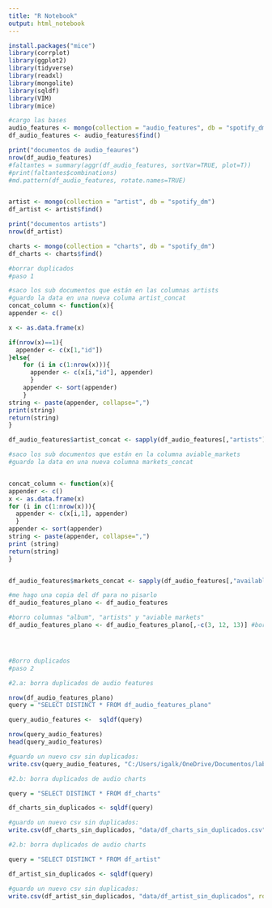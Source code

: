 ```yaml
---
title: "R Notebook"
output: html_notebook
---
```



```r
install.packages("mice")
library(corrplot)
library(ggplot2)
library(tidyverse)
library(readxl)
library(mongolite)
library(sqldf)
library(VIM)
library(mice)

```

```r
#cargo las bases
audio_features <- mongo(collection = "audio_features", db = "spotify_dm")
df_audio_features <- audio_features$find()

print("documentos de audio_feaures")
nrow(df_audio_features)
#faltantes = summary(aggr(df_audio_features, sortVar=TRUE, plot=T))
#print(faltantes$combinations)
#md.pattern(df_audio_features, rotate.names=TRUE)


artist <- mongo(collection = "artist", db = "spotify_dm")
df_artist <- artist$find()

print("documentos artists")
nrow(df_artist)

charts <- mongo(collection = "charts", db = "spotify_dm")
df_charts <- charts$find()
```


```r
#borrar duplicados
#paso 1

#saco los sub documentos que están en las columnas artists
#guardo la data en una nueva columa artist_concat
concat_column <- function(x){
appender <- c()

x <- as.data.frame(x)

if(nrow(x)==1){
  appender <- c(x[1,"id"])
}else{
    for (i in c(1:nrow(x))){
      appender <- c(x[i,"id"], appender)
      }
    appender <- sort(appender)
    }
string <- paste(appender, collapse=",")
print(string)
return(string)
}  

df_audio_features$artist_concat <- sapply(df_audio_features[,"artists"], concat_column)

#saco los sub documentos que están en la columna aviable_markets
#guardo la data en una nueva columna markets_concat


concat_column <- function(x){
appender <- c()
x <- as.data.frame(x)
for (i in c(1:nrow(x))){
  appender <- c(x[i,1], appender)
  }
appender <- sort(appender)
string <- paste(appender, collapse=",")
print (string)
return(string)
}  


df_audio_features$markets_concat <- sapply(df_audio_features[,"available_markets"], concat_column)

#me hago una copia del df para no pisarlo
df_audio_features_plano <- df_audio_features

#borro columnas "album", "artists" y "aviable markets"
df_audio_features_plano <- df_audio_features_plano[,-c(3, 12, 13)] #borro las columnas





```


```r
#Borro duplicados
#paso 2

#2.a: borra duplicados de audio features

nrow(df_audio_features_plano)
query = "SELECT DISTINCT * FROM df_audio_features_plano"

query_audio_features <-  sqldf(query)

nrow(query_audio_features)
head(query_audio_features)

#guardo un nuevo csv sin duplicados:
write.csv(query_audio_features, "C:/Users/igalk/OneDrive/Documentos/laburo/Data Mining FCEyN/Data mining/TP/audio_features_plano_sin_duplicados.csv", row.names = FALSE)

#2.b: borra duplicados de audio charts

query = "SELECT DISTINCT * FROM df_charts"

df_charts_sin_duplicados <- sqldf(query)

#guardo un nuevo csv sin duplicados:
write.csv(df_charts_sin_duplicados, "data/df_charts_sin_duplicados.csv", row.names = FALSE)

#2.b: borra duplicados de audio charts

query = "SELECT DISTINCT * FROM df_artist"

df_artist_sin_duplicados <- sqldf(query)

#guardo un nuevo csv sin duplicados:
write.csv(df_artist_sin_duplicados, "data/df_artist_sin_duplicados", row.names = FALSE)





```
